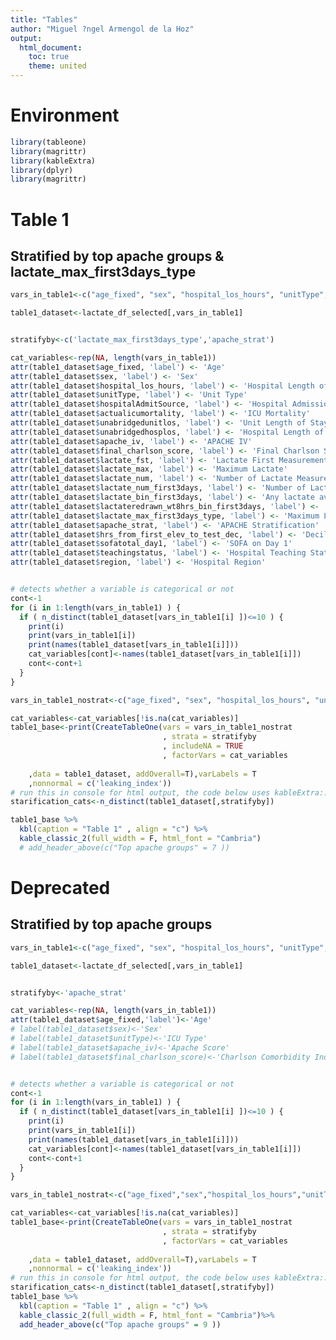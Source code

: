 ```yaml
---
title: "Tables"
author: "Miguel ?ngel Armengol de la Hoz"
output:
  html_document:
    toc: true
    theme: united
---
```


# Environment

```r
library(tableone)
library(magrittr)
library(kableExtra)
library(dplyr)
library(magrittr)
```

# Table 1 

## Stratified by top apache groups & lactate_max_first3days_type

```r
vars_in_table1<-c("age_fixed", "sex", "hospital_los_hours", "unitType", "hospitalAdmitSource", "actualicumortality", "unabridgedunitlos", "unabridgedhosplos", "apache_iv", "final_charlson_score", "lactate_fst", "lactate_max", "lactate_num", "lactate_num_first3days", "lactate_bin_first3days", "lactateredrawn_wt8hrs_bin_first3days", "lactate_max_first3days_type", "apache_strat", "hrs_from_first_elev_to_test_dec", "sofatotal_day1", "teachingstatus", "region")

table1_dataset<-lactate_df_selected[,vars_in_table1]


stratifyby<-c('lactate_max_first3days_type','apache_strat')

cat_variables<-rep(NA, length(vars_in_table1))
attr(table1_dataset$age_fixed, 'label') <- 'Age'
attr(table1_dataset$sex, 'label') <- 'Sex'
attr(table1_dataset$hospital_los_hours, 'label') <- 'Hospital Length of Stay (Hours)'
attr(table1_dataset$unitType, 'label') <- 'Unit Type'
attr(table1_dataset$hospitalAdmitSource, 'label') <- 'Hospital Admission Source'
attr(table1_dataset$actualicumortality, 'label') <- 'ICU Mortality'
attr(table1_dataset$unabridgedunitlos, 'label') <- 'Unit Length of Stay'
attr(table1_dataset$unabridgedhosplos, 'label') <- 'Hospital Length of Stay'
attr(table1_dataset$apache_iv, 'label') <- 'APACHE IV'
attr(table1_dataset$final_charlson_score, 'label') <- 'Final Charlson Score'
attr(table1_dataset$lactate_fst, 'label') <- 'Lactate First Measurement'
attr(table1_dataset$lactate_max, 'label') <- 'Maximum Lactate'
attr(table1_dataset$lactate_num, 'label') <- 'Number of Lactate Measurements'
attr(table1_dataset$lactate_num_first3days, 'label') <- 'Number of Lactate Measurements in the first 3 Days'
attr(table1_dataset$lactate_bin_first3days, 'label') <- 'Any lactate available in the first 3 Days'
attr(table1_dataset$lactateredrawn_wt8hrs_bin_first3days, 'label') <- 'Any Lactate Redrawn within 8 Hours in the first 3 Days'
attr(table1_dataset$lactate_max_first3days_type, 'label') <- 'Maximum Lactate Type in the first Days'
attr(table1_dataset$apache_strat, 'label') <- 'APACHE Stratification'
attr(table1_dataset$hrs_from_first_elev_to_test_dec, 'label') <- 'Decile of Hours from First Elevated Lactate to Test'
attr(table1_dataset$sofatotal_day1, 'label') <- 'SOFA on Day 1'
attr(table1_dataset$teachingstatus, 'label') <- 'Hospital Teaching Status'
attr(table1_dataset$region, 'label') <- 'Hospital Region'


# detects whether a variable is categorical or not
cont<-1
for (i in 1:length(vars_in_table1) ) {
  if ( n_distinct(table1_dataset[vars_in_table1[i] ])<=10 ) {
    print(i)
    print(vars_in_table1[i])
    print(names(table1_dataset[vars_in_table1[i]]))
    cat_variables[cont]<-names(table1_dataset[vars_in_table1[i]])
    cont<-cont+1
  }
}  

vars_in_table1_nostrat<-c("age_fixed", "sex", "hospital_los_hours", "unitType", "hospitalAdmitSource", "actualicumortality", "unabridgedunitlos", "unabridgedhosplos", "apache_iv", "final_charlson_score", "lactate_fst", "lactate_max", "lactate_num", "lactate_num_first3days", "lactate_bin_first3days", "lactateredrawn_wt8hrs_bin_first3days", "lactate_max_first3days_type", "apache_strat", "hrs_from_first_elev_to_test_dec", "sofatotal_day1", "teachingstatus", "region")

cat_variables<-cat_variables[!is.na(cat_variables)]
table1_base<-print(CreateTableOne(vars = vars_in_table1_nostrat
                                  , strata = stratifyby
                                  , includeNA = TRUE
                                  , factorVars = cat_variables
                                  
    ,data = table1_dataset, addOverall=T),varLabels = T 
    ,nonnormal = c('leaking_index'))
# run this in console for html output, the code below uses kableExtra::
starification_cats<-n_distinct(table1_dataset[,stratifyby])

table1_base %>%
  kbl(caption = "Table 1" , align = "c") %>%
  kable_classic_2(full_width = F, html_font = "Cambria")
  # add_header_above(c("Top apache groups" = 7 ))


```

# Deprecated

## Stratified by top apache groups

```r
vars_in_table1<-c("age_fixed", "sex", "hospital_los_hours", "unitType", "hospitalAdmitSource", "actualicumortality", "unabridgedunitlos", "unabridgedhosplos", "apache_iv", "final_charlson_score", "lactate_fst", "lactate_max", "lactate_num", "lactate_num_first3days", "lactate_bin_first3days", "lactateredrawn_wt8hrs_bin_first3days", "lactate_max_first3days_type", "apache_strat", "hrs_from_first_elev_to_test_dec", "mins_from_first_elev_to_test", "sofa_total_day1")

table1_dataset<-lactate_df_selected[,vars_in_table1]


stratifyby<-'apache_strat'

cat_variables<-rep(NA, length(vars_in_table1))
attr(table1_dataset$age_fixed,'label')<-'Age'
# label(table1_dataset$sex)<-'Sex'
# label(table1_dataset$unitType)<-'ICU Type'
# label(table1_dataset$apache_iv)<-'Apache Score'
# label(table1_dataset$final_charlson_score)<-'Charlson Comorbidity Index'


# detects whether a variable is categorical or not
cont<-1
for (i in 1:length(vars_in_table1) ) {
  if ( n_distinct(table1_dataset[vars_in_table1[i] ])<=10 ) {
    print(i)
    print(vars_in_table1[i])
    print(names(table1_dataset[vars_in_table1[i]]))
    cat_variables[cont]<-names(table1_dataset[vars_in_table1[i]])
    cont<-cont+1
  }
}  

vars_in_table1_nostrat<-c("age_fixed","sex","hospital_los_hours","unitType","hospitalAdmitSource","actualicumortality","unabridgedunitlos","unabridgedhosplos","unabridgedactualventdays","apache_iv","final_charlson_score","lactate_fst","lactate_max","lactate_num","lactate_num_first3days","lactate_bin_first3days","lactateredrawn_wt8hrs_bin_first3days","mins_from_first_elev_to_test","lactate_max_first3days_type")

cat_variables<-cat_variables[!is.na(cat_variables)]
table1_base<-print(CreateTableOne(vars = vars_in_table1_nostrat
                                  , strata = stratifyby
                                  , factorVars = cat_variables
                                  
    ,data = table1_dataset, addOverall=T),varLabels = T
    ,nonnormal = c('leaking_index'))
# run this in console for html output, the code below uses kableExtra::
starification_cats<-n_distinct(table1_dataset[,stratifyby])
table1_base %>%
  kbl(caption = "Table 1" , align = "c") %>%
  kable_classic_2(full_width = F, html_font = "Cambria")%>%
  add_header_above(c("Top apache groups" = 9 ))
```


